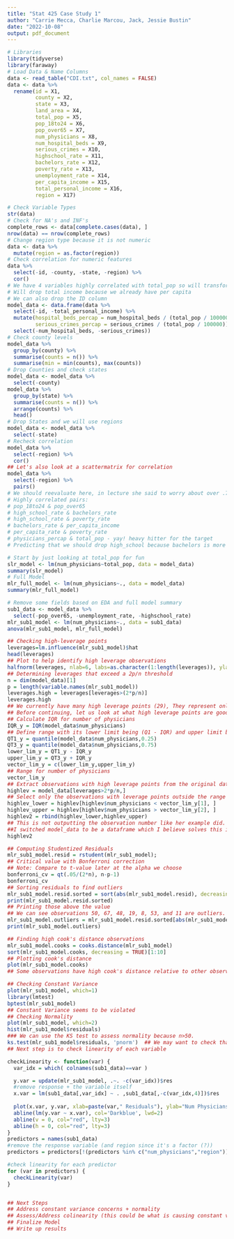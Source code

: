 ```yaml
---
title: "Stat 425 Case Study 1"
author: "Carrie Mecca, Charlie Marcou, Jack, Jessie Bustin"
date: "2022-10-08"
output: pdf_document
---
```


```r
# Libraries
library(tidyverse)
library(faraway)
# Load Data & Name Columns
data <- read_table("CDI.txt", col_names = FALSE)
data <- data %>%
  rename(id = X1,
         county = X2,
         state = X3,
         land_area = X4,
         total_pop = X5,
         pop_18to24 = X6,
         pop_over65 = X7,
         num_physicians = X8,
         num_hospital_beds = X9,
         serious_crimes = X10,
         highschool_rate = X11,
         bachelors_rate = X12,
         poverty_rate = X13,
         unemployment_rate = X14,
         per_capita_income = X15,
         total_personal_income = X16,
         region = X17)
```


```r
# Check Variable Types
str(data)
# Check for NA's and INF's
complete_rows <- data[complete.cases(data), ]
nrow(data) == nrow(complete_rows)
# Change region type because it is not numeric
data <- data %>%
  mutate(region = as.factor(region))
# Check correlation for numeric features
data %>%
  select(-id, -county, -state, -region) %>%
  cor()
# We have 4 variables highly correlated with total_pop so will transform them to per 100,000 people for 2 (one is our target so we will leave that alone)
# Will drop total income because we already have per capita
# We can also drop the ID column
model_data <- data.frame(data %>%
  select(-id, -total_personal_income) %>%
  mutate(hospital_beds_percap = num_hospital_beds / (total_pop / 100000),
         serious_crimes_percap = serious_crimes / (total_pop / 100000)) %>%
  select(-num_hospital_beds, -serious_crimes))
# Check county levels
model_data %>%
  group_by(county) %>%
  summarise(counts = n()) %>%
  summarise(min = min(counts), max(counts))
# Drop Counties and check states
model_data <- model_data %>%
  select(-county)
model_data %>%
  group_by(state) %>%
  summarise(counts = n()) %>%
  arrange(counts) %>%
  head()
# Drop States and we will use regions
model_data <- model_data %>%
  select(-state)
# Recheck correlation
model_data %>%
  select(-region) %>%
  cor()
## Let's also look at a scattermatrix for correlation
model_data %>% 
  select(-region) %>%
  pairs()
# We should reevaluate here, in lecture she said to worry about over .7 or .75 so a few of these pairs can be ignored
# Highly correlated pairs:
# pop_18to24 & pop_over65
# high_school_rate & bachelors_rate
# high_school_rate & poverty_rate
# bachelors_rate & per_capita_income
# per_capita_rate & poverty_rate
# physicians_percap & total_pop - yay! heavy hitter for the target
# Predicting that we should drop high_school because bachelors is more important
```

```r
# Start by just looking at total_pop for fun
slr_model <- lm(num_physicians~total_pop, data = model_data)
summary(slr_model)
# Full Model
mlr_full_model <- lm(num_physicians~., data = model_data)
summary(mlr_full_model)
```

```r
# Remove some fields based on EDA and full model summary
sub1_data <- model_data %>%
  select(-pop_over65, -unemployment_rate, -highschool_rate)
mlr_sub1_model <- lm(num_physicians~., data = sub1_data)
anova(mlr_sub1_model, mlr_full_model)
```

```r
## Checking high-leverage points
leverages=lm.influence(mlr_sub1_model)$hat
head(leverages)
## Plot to help identify high leverage observations
halfnorm(leverages, nlab=6, labs=as.character(1:length(leverages)), ylab="Leverages")
## Determining leverages that exceed a 2p/n threshold
n = dim(model_data)[1]
p = length(variable.names(mlr_sub1_model))
leverages.high = leverages[leverages>(2*p/n)]
leverages.high
## We currently have many high leverage points (29), They represent only about 6.6% of the data.
## Before continuing, let us look at what high leverage points are good and bad
## Calculate IQR for number of physicians 
IQR_y = IQR(model_data$num_physicians)
## Define range with its lower limit being (Q1 - IQR) and upper limit being (Q3 + IQR) 
QT1_y = quantile(model_data$num_physicians,0.25)
QT3_y = quantile(model_data$num_physicians,0.75)
lower_lim_y = QT1_y - IQR_y
upper_lim_y = QT3_y + IQR_y
vector_lim_y = c(lower_lim_y,upper_lim_y)
## Range for number of physicians
vector_lim_y
## Extract observations with high leverage points from the original data frame 
highlev = model_data[leverages>2*p/n,]
## Select only the observations with leverage points outside the range 
highlev_lower = highlev[highlev$num_physicians < vector_lim_y[1], ]
highlev_upper = highlev[highlev$num_physicians > vector_lim_y[2], ]
highlev2 = rbind(highlev_lower,highlev_upper)
## This is not outputting the observation number like her example did. It is probably because we're using a tibble. If someone wants to troubleshoot this that would be great. I will take another look later - Charlie
##I switched model_data to be a dataframe which I believe solves this issue-Carrie
highlev2
```


```r
## Computing Studentized Residuals 
mlr_sub1_model.resid = rstudent(mlr_sub1_model); 
## Critical value with Bonferroni correction 
## Note: Compare to t-value later at the alpha we choose
bonferroni_cv = qt(.05/(2*n), n-p-1) 
bonferroni_cv
## Sorting residuals to find outliers
mlr_sub1_model.resid.sorted = sort(abs(mlr_sub1_model.resid), decreasing=TRUE)[1:10]
print(mlr_sub1_model.resid.sorted)
## Printing those above the value
## We can see observations 50, 67, 48, 19, 8, 53, and 11 are outliers. 
mlr_sub1_model.outliers = mlr_sub1_model.resid.sorted[abs(mlr_sub1_model.resid.sorted) > abs(bonferroni_cv)]
print(mlr_sub1_model.outliers)
```


```r
## Finding high cook's distance observations
mlr_sub1_model.cooks = cooks.distance(mlr_sub1_model)
sort(mlr_sub1_model.cooks, decreasing = TRUE)[1:10]
## Plotting cook's distance
plot(mlr_sub1_model.cooks)
## Some observations have high cook's distance relative to other observations, but none have cook's d > 1
```


```r
## Checking Constant Variance
plot(mlr_sub1_model, which=1)
library(lmtest)
bptest(mlr_sub1_model)
## Constant Variance seems to be violated
## Checking Normality
plot(mlr_sub1_model, which=2)
hist(mlr_sub1_model$residuals)
### We can use the KS test to assess normality because n>50. 
ks.test(mlr_sub1_model$residuals, 'pnorm')  ## We may want to check that this is the right syntax for this since she didn't have any examples using the ks test
## Next step is to check linearity of each variable
```


```r
checkLinearity <- function(var) {
  var_idx = which( colnames(sub1_data)==var )

  y.var = update(mlr_sub1_model, .~. -c(var_idx))$res
  #remove response + the variable itself 
  x.var = lm(sub1_data[,var_idx] ~ . ,sub1_data[,-c(var_idx,4)])$res
  
  plot(x.var, y.var, xlab=paste(var," Residuals"), ylab="Num Physicians Residuals",   col='Darkblue', pch=3)
  abline(lm(y.var ~ x.var), col='Darkblue', lwd=2)
  abline(v = 0, col="red", lty=3)
  abline(h = 0, col="red", lty=3)
}
predictors = names(sub1_data)
#remove the response variable (and region since it's a factor (?))
predictors = predictors[!(predictors %in% c("num_physicians","region"))]

#check linearity for each predictor
for (var in predictors) {
  checkLinearity(var)
}



```
```r
## Next Steps
## Address constant variance concerns + normality
## Assess/Address colinearity (this could be what is causing constant variance + normality issues)
## Finalize Model
## Write up results
```

